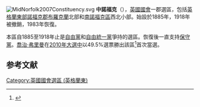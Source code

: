 [[File:MidNorfolk2007Constituency.svg|right]]
'''中諾福克'''（{{lang-en|Mid Norfolk}}），[[英國|英國]][[英國國會|國會]]一郡選區，包括[[英格蘭|英格蘭]][[英格蘭東|東部]][[諾福克郡|諾福克郡]][[布羅克蘭區|布羅克蘭]]北部和[[南諾福克區|南諾福克區]]西北小部。始設於1885年，1918年被撤銷，1983年恢復。

本區自1885至1918年止是[[英國自由黨|自由黨]]和[[自由統一黨|自由統一黨]]爭持的選區。恢復後一直支持[[保守黨_(英國)|保守黨]]。[[喬治·弗里曼|喬治·弗里曼]]在[[2010年英國大選|2010年大選中]]以49.5%選票勝出該區<ref name="">{{cite news
|publisher=[[英國廣播公司|英國廣播公司]]
|date=2010年5月7日
|title=Election 2010/Constituency/Mid Norfolk
|url=http://news.bbc.co.uk/1/shared/election2010/results/constituency/c89.stm
|accessdate=2010年6月11日
|archive-date=2021年12月8日
|archive-url=https://web.archive.org/web/20211208191613/http://news.bbc.co.uk/1/shared/election2010/results/constituency/c89.stm
}}</ref>首次當選。

==参考文献==
<div class="references-small">
<references></references>
</div>

{{DEFAULTSORT:Mid Norfolk (UK Parliament constituency)}}
[[Category:英國國會選區_(英格蘭東)|Category:英國國會選區 (英格蘭東)]]